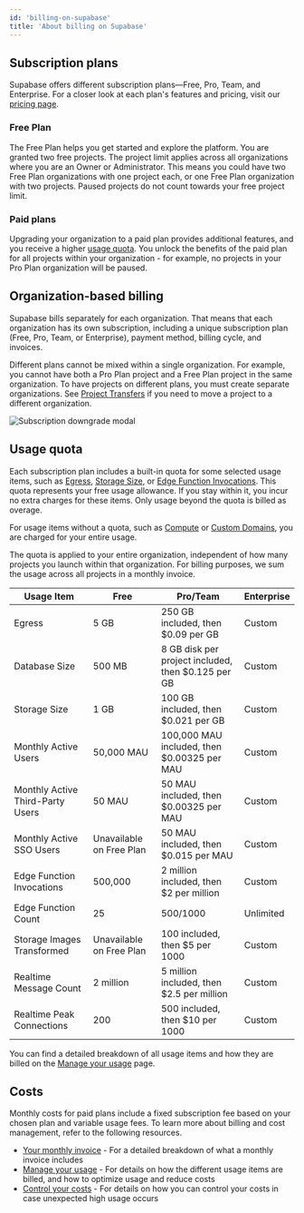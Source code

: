 ```yaml
---
id: 'billing-on-supabase'
title: 'About billing on Supabase'
---
```


## Subscription plans
Supabase offers different subscription plans—Free, Pro, Team, and Enterprise. For a closer look at each plan's features and pricing, visit our [pricing page](https://supabase.com/pricing).

### Free Plan
The Free Plan helps you get started and explore the platform. You are granted two free projects. The project limit applies across all organizations where you are an Owner or Administrator. This means you could have two Free Plan organizations with one project each, or one Free Plan organization with two projects. Paused projects do not count towards your free project limit.

### Paid plans
Upgrading your organization to a paid plan provides additional features, and you receive a higher [usage quota](/docs/guides/platform/billing-on-supabase#usage-quota). You unlock the benefits of the paid plan for all projects within your organization - for example, no projects in your Pro Plan organization will be paused.

## Organization-based billing
Supabase bills separately for each organization. That means that each organization has its own subscription, including a unique subscription plan (Free, Pro, Team, or Enterprise), payment method, billing cycle, and invoices.

Different plans cannot be mixed within a single organization. For example, you cannot have both a Pro Plan project and a Free Plan project in the same organization. To have projects on different plans, you must create separate organizations. See [Project Transfers](/docs/guides/platform/project-transfer) if you need to move a project to a different organization.
<div className="text-center">
  <Image
    alt="Subscription downgrade modal"
    src={{
      light: '/docs/img/guides/platform/billing-overview--light.png',
      dark: '/docs/img/guides/platform/billing-overview--dark.png',
    }}
    className="max-w-[600px] inline-block"
    zoomable
  />
</div>


## Usage quota
Each subscription plan includes a built-in quota for some selected usage items, such as [Egress](/docs/guides/platform/manage-your-usage/egress), [Storage Size](/docs/guides/platform/manage-your-usage/storage-size), or [Edge Function Invocations](/docs/guides/platform/manage-your-usage/edge-function-invocations). This quota represents your free usage allowance. If you stay within it, you incur no extra charges for these items. Only usage beyond the quota is billed as overage.

For usage items without a quota, such as [Compute](/docs/guides/platform/manage-your-usage/compute) or [Custom Domains](/docs/guides/platform/manage-your-usage/custom-domains), you are charged for your entire usage.

The quota is applied to your entire organization, independent of how many projects you launch within that organization. For billing purposes, we sum the usage across all projects in a monthly invoice.

| Usage Item                       | Free                     | Pro/Team                                           | Enterprise |
|----------------------------------|--------------------------|----------------------------------------------------|------------|
| Egress                           | 5 GB                     | 250 GB included, then $0.09 per GB                 | Custom     |
| Database Size                    | 500 MB                   | 8 GB disk per project included, then $0.125 per GB | Custom     |
| Storage Size                     | 1 GB                     | 100 GB included, then $0.021 per GB                | Custom     |
| Monthly Active Users             | 50,000 MAU               | 100,000 MAU included, then $0.00325 per MAU        | Custom     |
| Monthly Active Third-Party Users | 50 MAU                   | 50 MAU included, then $0.00325 per MAU             | Custom     |
| Monthly Active SSO Users         | Unavailable on Free Plan | 50 MAU included, then $0.015 per MAU               | Custom     |
| Edge Function Invocations        | 500,000                  | 2 million included, then $2 per million            | Custom     |
| Edge Function Count              | 25                       | 500/1000                                           | Unlimited  |
| Storage Images Transformed       | Unavailable on Free Plan | 100 included, then $5 per 1000                     | Custom     |
| Realtime Message Count           | 2 million                | 5 million included, then $2.5 per million          | Custom     |
| Realtime Peak Connections        | 200                      | 500 included, then $10 per 1000                    | Custom     |

You can find a detailed breakdown of all usage items and how they are billed on the [Manage your usage](/docs/guides/platform/manage-your-usage) page.

## Costs
Monthly costs for paid plans include a fixed subscription fee based on your chosen plan and variable usage fees. To learn more about billing and cost management, refer to the following resources.

- [Your monthly invoice](/docs/guides/platform/your-monthly-invoice) - For a detailed breakdown of what a monthly invoice includes
- [Manage your usage](/docs/guides/platform/manage-your-usage) - For details on how the different usage items are billed, and how to optimize usage and reduce costs
- [Control your costs]() - For details on how you can control your costs in case unexpected high usage occurs

